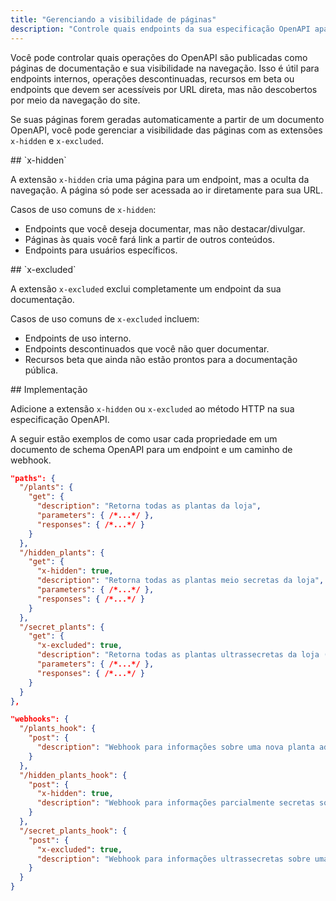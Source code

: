 ```yaml
---
title: "Gerenciando a visibilidade de páginas"
description: "Controle quais endpoints da sua especificação OpenAPI aparecem na navegação da documentação"
---
```


Você pode controlar quais operações do OpenAPI são publicadas como páginas de documentação e sua visibilidade na navegação. Isso é útil para endpoints internos, operações descontinuadas, recursos em beta ou endpoints que devem ser acessíveis por URL direta, mas não descobertos por meio da navegação do site.

Se suas páginas forem geradas automaticamente a partir de um documento OpenAPI, você pode gerenciar a visibilidade das páginas com as extensões `x-hidden` e `x-excluded`.

<div id="x-hidden">
  ## `x-hidden`
</div>

A extensão `x-hidden` cria uma página para um endpoint, mas a oculta da navegação. A página só pode ser acessada ao ir diretamente para sua URL.

Casos de uso comuns de `x-hidden`:

- Endpoints que você deseja documentar, mas não destacar/divulgar.
- Páginas às quais você fará link a partir de outros conteúdos.
- Endpoints para usuários específicos.

<div id="x-excluded">
  ## `x-excluded`
</div>

A extensão `x-excluded` exclui completamente um endpoint da sua documentação.

Casos de uso comuns de `x-excluded` incluem:

- Endpoints de uso interno.
- Endpoints descontinuados que você não quer documentar.
- Recursos beta que ainda não estão prontos para a documentação pública.

<div id="implementation">
  ## Implementação
</div>

Adicione a extensão `x-hidden` ou `x-excluded` ao método HTTP na sua especificação OpenAPI.

A seguir estão exemplos de como usar cada propriedade em um documento de schema OpenAPI para um endpoint e um caminho de webhook.

```json {11, 19}
"paths": {
  "/plants": {
    "get": {
      "description": "Retorna todas as plantas da loja",
      "parameters": { /*...*/ },
      "responses": { /*...*/ }
    }
  },
  "/hidden_plants": {
    "get": {
      "x-hidden": true,
      "description": "Retorna todas as plantas meio secretas da loja",
      "parameters": { /*...*/ },
      "responses": { /*...*/ }
    }
  },
  "/secret_plants": {
    "get": {
      "x-excluded": true,
      "description": "Retorna todas as plantas ultrassecretas da loja (não publique este endpoint!)",
      "parameters": { /*...*/ },
      "responses": { /*...*/ }
    }
  }
},
```

```json {9, 15}
"webhooks": {
  "/plants_hook": {
    "post": {
      "description": "Webhook para informações sobre uma nova planta adicionada à loja",
    }
  },
  "/hidden_plants_hook": {
    "post": {
      "x-hidden": true,
      "description": "Webhook para informações parcialmente secretas sobre uma nova planta adicionada à loja"
    }
  },
  "/secret_plants_hook": {
    "post": {
      "x-excluded": true,
      "description": "Webhook para informações ultrassecretas sobre uma nova planta adicionada à loja (não publique este endpoint!)"
    }
  }
}
```
